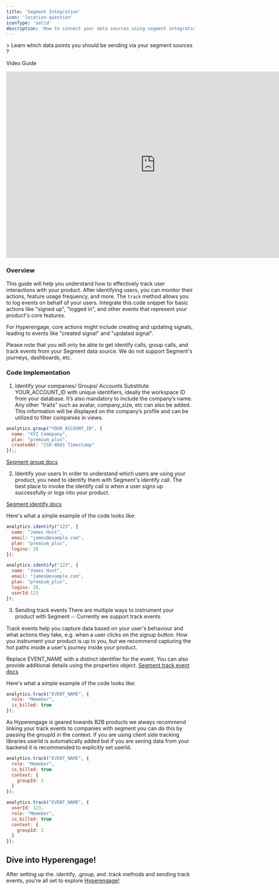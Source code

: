 ```yaml
---
title: 'Segment Integration'
icon: 'location-question'
iconType: 'solid'
description: 'How to connect your data sources using segment integration.'
---
```


<Card title="Learn more about our data model" icon="code" href="getting-started/understanding-our-data-model">
> Learn which data points you should be sending via your segment sources ?
</Card>

Video Guide
<iframe
  width="800"
  height="500"
  src="https://www.loom.com/embed/7998a22ef030444aae1d8238bc445b3f?sid=9fd76531-cb79-4680-a680-a0d6c5f3714d"
  title="Loom Video Player"
  frameborder="0"
  allow="accelerometer; autoplay; clipboard-write; encrypted-media; gyroscope; picture-in-picture"
  allowFullScreen
></iframe>

### Overview
This guide will help you understand how to effectively track user interactions with your product. After identifying users, you can monitor their actions, feature usage frequency, and more. The `track` method allows you to log events on behalf of your users. Integrate this code snippet for basic actions like "signed up", "logged in", and other events that represent your product's core features.

For Hyperengage, core actions might include creating and updating signals, leading to events like "created signal" and "updated signal".

Please note that you will only be able to get identify calls, group calls, and track events from your Segment data source. We do not support Segment's journeys, dashboards, etc. 
### Code Implementation

1. Identify your companies/ Groups/ Accounts 
Substitute YOUR_ACCOUNT_ID with unique identifiers, ideally the workspace ID from your database. It’s also mandatory to include the company’s name. Any other “traits” such as avatar, company_size, etc can also be added. This information will be displayed on the company’s profile and can be utilized to filter companies in views.

<CodeGroup>

```javascript Browser
analytics.group("YOUR_ACCOUNT_ID", { 
  name: "XYZ Commpany", 
  plan: "premium_plus", 
  createdAt: "ISO-8601 Timestamp"
});;
```
</CodeGroup>


[Segment group docs](https://segment.com/docs/connections/spec/group/)

2. Identify your users
In order to understand which users are using your product, you need to identify them with Segment's identify call. The best place to invoke the identify call is when a user signs up successfully or logs into your product. 

[Segment identify docs](https://segment.com/docs/connections/spec/identify/)

Here's what a simple example of the code looks like:

<CodeGroup>

```javascript Browser
analytics.identify("123", { 
  name: "James Hunt", 
  email: "james@example.com", 
  plan: "premium_plus", 
  logins: 10
});
```
```javascript Node js
analytics.identify("123", { 
  name: "James Hunt", 
  email: "james@example.com", 
  plan: "premium_plus", 
  logins: 10,
  userId:123
});
```
</CodeGroup>

3. Sending track events 
There are multiple ways to instrument your product with Segment ⏤ Currently we support track events

Track events help you capture data based on your user's behaviour and what actions they take, e.g. when a user clicks on the signup button. How you instrument your product is up to you, but we recommend capturing the hot paths inside a user's journey inside your product. 

Replace EVENT_NAME with a distinct identifier for the event. You can also provide additional details using the properties object.
[Segment track event docs](https://segment.com/docs/connections/spec/track/)

Here's what a simple example of the code looks like:

<CodeGroup>

```javascript Browser
analytics.track("EVENT_NAME", { 
  role: "Memeber", 
  is_billed: true
});
```
</CodeGroup>

As Hyperengage is geared towards B2B products we always recommend linking your track events to companies with segment you can do this by passing the groupId in the context. 
If you are using client side tracking libraries userId is automatically added but if you are sening data from your backend it is recommended to explicitly set userId.
<CodeGroup>

```javascript Browser
analytics.track("EVENT_NAME", { 
  role: "Memeber", 
  is_billed: true
  context: {
    groupId: 2
  }
});
```
```javascript Node Js
analytics.track("EVENT_NAME", { 
  userId: 123,
  role: "Memeber", 
  is_billed: true
  context: {
    groupId: 2
  }
});
```
</CodeGroup>

## Dive into Hyperengage!
After setting up the .identify, .group, and .track methods and sending track events, you're all set to explore [Hyperengage!](https://hyperengage.io/)
